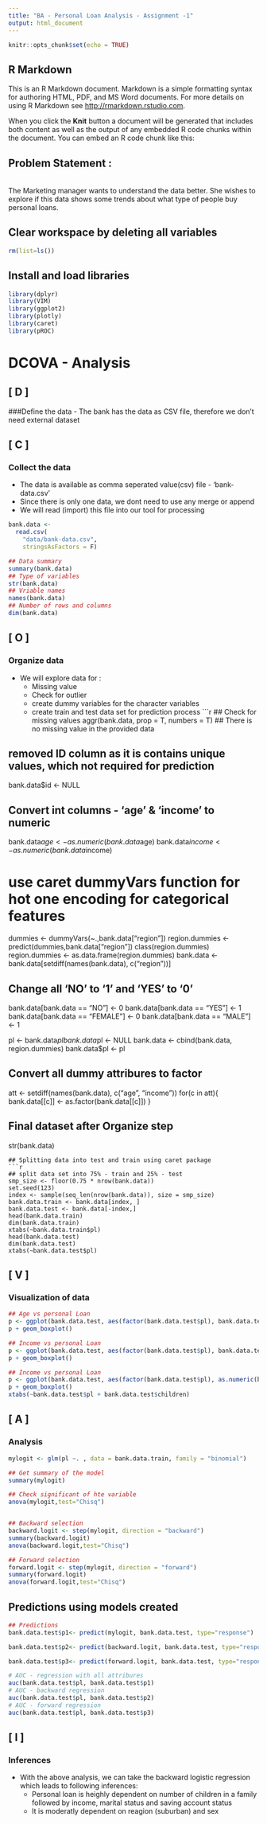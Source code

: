 ```yaml
---
title: "BA - Personal Loan Analysis - Assignment -1"
output: html_document
---
```


```r
knitr::opts_chunk$set(echo = TRUE)
```

## R Markdown

This is an R Markdown document. Markdown is a simple formatting syntax for authoring HTML, PDF, and MS Word documents. For more details on using R Markdown see <http://rmarkdown.rstudio.com>.

When you click the **Knit** button a document will be generated that includes both content as well as the output of any embedded R code chunks within the document. You can embed an R code chunk like this:

## Problem Statement :
<br>The Marketing manager wants to understand the data better. She wishes to explore if this data shows some trends about what type of people buy personal loans.</br>

## Clear workspace by deleting all variables
```r
rm(list=ls())
```
## Install and load libraries
```r
library(dplyr)
library(VIM)
library(ggplot2)
library(plotly)
library(caret)
library(pROC)
```
# DCOVA - Analysis
## [ D ]
###Define the data
  - The bank has the data as CSV file, therefore we don't need external dataset

## [ C ]
### Collect the data
  - The data is available as comma seperated value(csv) file - 'bank-data.csv'
  - Since there is only one data, we dont need to use any merge or append
  - We will read (import) this file into our tool for processing 

```r
bank.data <- 
  read.csv(
    "data/bank-data.csv",
    stringsAsFactors = F)

## Data summary
summary(bank.data)
## Type of variables
str(bank.data)
## Vriable names 
names(bank.data)
## Number of rows and columns
dim(bank.data)
```

## [ O ]
### Organize data 
  - We will explore data for :
    - Missing value
    - Check for outlier 
    - create dummy variables for the character variables 
    - create train and test data set for prediction process
```r
## Check for missing values
aggr(bank.data, prop = T, numbers = T)
## There is no missing value in the provided data 

## removed ID column as it is contains unique values, which not required for prediction
bank.data$id <- NULL

## Convert int columns - 'age' & 'income' to numeric
bank.data$age <- as.numeric(bank.data$age)
bank.data$income <- as.numeric(bank.data$income)


# use caret dummyVars function for hot one encoding for categorical features
dummies <- dummyVars(~.,bank.data["region"])
region.dummies <- predict(dummies,bank.data["region"])
class(region.dummies)
region.dummies <- as.data.frame(region.dummies)
bank.data <- bank.data[setdiff(names(bank.data), c("region"))]

## Change all 'NO' to '1' and 'YES' to '0'
bank.data[bank.data == "NO"] <- 0
bank.data[bank.data == "YES"] <- 1
bank.data[bank.data == "FEMALE"] <- 0
bank.data[bank.data == "MALE"] <- 1

pl <- bank.data$pl
bank.data$pl <- NULL
bank.data <- cbind(bank.data, region.dummies)
bank.data$pl <- pl

## Convert all dummy attribures to factor
att <- setdiff(names(bank.data), c("age", "income"))
for(c in att){
  bank.data[[c]] <- as.factor(bank.data[[c]])
}

## Final dataset after Organize step 
str(bank.data)

```
## Splitting data into test and train using caret package
```r
## split data set into 75% - train and 25% - test
smp_size <- floor(0.75 * nrow(bank.data))
set.seed(123)
index <- sample(seq_len(nrow(bank.data)), size = smp_size)
bank.data.train <- bank.data[index, ]
bank.data.test <- bank.data[-index,]
head(bank.data.train)
dim(bank.data.train)
xtabs(~bank.data.train$pl)
head(bank.data.test)
dim(bank.data.test)
xtabs(~bank.data.test$pl)

```
## [ V ]
### Visualization of  data 

```r
## Age vs personal Loan
p <- ggplot(bank.data.test, aes(factor(bank.data.test$pl), bank.data.test$age))
p + geom_boxplot()

## Income vs personal Loan
p <- ggplot(bank.data.test, aes(factor(bank.data.test$pl), bank.data.test$income)) + geom_boxplot()
p + geom_boxplot()

## Income vs personal Loan
p <- ggplot(bank.data.test, aes(factor(bank.data.test$pl), as.numeric(bank.data.test$children)))
p + geom_boxplot()
xtabs(~bank.data.test$pl + bank.data.test$children)
```
## [ A ]
### Analysis

```r
mylogit <- glm(pl ~. , data = bank.data.train, family = "binomial")

## Get summary of the model
summary(mylogit)

## Check significant of hte variable
anova(mylogit,test="Chisq")


## Backward selection
backward.logit <- step(mylogit, direction = "backward")
summary(backward.logit)
anova(backward.logit,test="Chisq")

## Forward selection
forward.logit <- step(mylogit, direction = "forward")
summary(forward.logit)
anova(forward.logit,test="Chisq")

```

## Predictions using models created
```r
## Predictions
bank.data.test$p1<- predict(mylogit, bank.data.test, type="response")

bank.data.test$p2<- predict(backward.logit, bank.data.test, type="response")

bank.data.test$p3<- predict(forward.logit, bank.data.test, type="response")

# AUC - regression with all attribures
auc(bank.data.test$pl, bank.data.test$p1)
# AUC - backward regression
auc(bank.data.test$pl, bank.data.test$p2)
# AUC - forward regression
auc(bank.data.test$pl, bank.data.test$p3)

```

## [ I ]
### Inferences 
  - With the above analysis, we can take the backward logistic regression which leads to following inferences:
    -  Personal loan is heighly dependent on number of children in a family followed by income, marital status and saving account status
    - It is moderatly dependent on reagion (suburban) and sex
    

